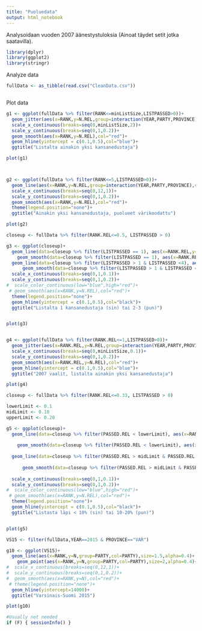 ---
title: "Puoluedata"
output: html_notebook
---

Analysoidaan vuoden 2007 äänestystuloksia (Ainoat täydet setit jotka saatavilla).

```{r}

library(dplyr)
library(ggplot2)
library(stringr)

```



Analyze data

```{r}

fullData <- as_tibble(read.csv("CleanData.csv"))



```



Plot data

```{r}

g1 <- ggplot(fullData %>% filter(RANK<=minListSize,LISTPASSED>0))+
  geom_jitter(aes(x=RANK,y=N.REL,group=interaction(YEAR,PARTY,PROVINCE)),col="black",size=1)+
  scale_x_continuous(breaks=seq(0,minListSize,2))+
  scale_y_continuous(breaks=seq(0,1,0.2))+
  geom_smooth(aes(x=RANK,y=N.REL),col="red")+
  geom_hline(yintercept = c(0.1,0.5),col="blue")+
  ggtitle("Listalta ainakin yksi kansanedustaja")

plot(g1)




```


```{r}
g2 <- ggplot(fullData %>% filter(RANK<=5,LISTPASSED>0))+
  geom_line(aes(x=RANK,y=N.REL,group=interaction(YEAR,PARTY,PROVINCE),col=PARTY),size=0.5,alpha=0.4)+
  scale_x_continuous(breaks=seq(0,12,1))+
  scale_y_continuous(breaks=seq(0,1,0.2))+
  geom_smooth(aes(x=RANK,y=N.REL),col="red")+
  theme(legend.position="none")+
  ggtitle("Ainakin yksi kansanedustaja, puolueet värikoodattu")

plot(g2)
```


```{r}


closeup <- fullData %>% filter(RANK.REL<=0.5, LISTPASSED > 0)

g3 <- ggplot(closeup)+
  geom_line(data=closeup %>% filter(LISTPASSED == 1), aes(x=RANK.REL,y=N.REL,group=interaction(YEAR,PARTY,PROVINCE)),col="blue",size=0.5,alpha=0.4)+
    geom_smooth(data=closeup %>% filter(LISTPASSED == 1), aes(x=RANK.REL,y=N.REL),col="blue",size=2)+
  geom_line(data=closeup %>% filter(LISTPASSED > 1 & LISTPASSED <4), aes(x=RANK.REL,y=N.REL,group=interaction(YEAR,PARTY,PROVINCE)),col="red",size=0.5,alpha=0.4)+
      geom_smooth(data=closeup %>% filter(LISTPASSED > 1 & LISTPASSED <4), aes(x=RANK.REL,y=N.REL),col="red",size=2)+
  scale_x_continuous(breaks=seq(0,1,0.1))+
  scale_y_continuous(breaks=seq(0,1,0.2))+
#  scale_color_continuous(low="blue",high="red")+
 # geom_smooth(aes(x=RANK,y=N.REL),col="red")+
  theme(legend.position="none")+
  geom_hline(yintercept = c(0.1,0.5),col="black")+
  ggtitle("Listalta 1 kansanedustaja (sin) tai 2-3 (pun)")


plot(g3)



```

```{r}
g4 <- ggplot(fullData %>% filter(RANK.REL<=1,LISTPASSED>0))+
  geom_jitter(aes(x=RANK.REL,y=N.REL,group=interaction(YEAR,PARTY,PROVINCE)),col="darkgray",size=1)+
  scale_x_continuous(breaks=seq(0,minListSize,0.1))+
  scale_y_continuous(breaks=seq(0,1,0.2))+
  geom_smooth(aes(x=RANK.REL,y=N.REL),col="red")+
  geom_hline(yintercept = c(0.1,0.5),col="blue")+
  ggtitle("2007 vaalit, listalta ainakin yksi kansanedustaja")

plot(g4)

```


```{r}
closeup <- fullData %>% filter(RANK.REL<=0.33, LISTPASSED > 0)

lowerLimit <- 0.1
midLimit <- 0.10
upperLimit <- 0.20

g5 <- ggplot(closeup)+
  geom_line(data=closeup %>% filter(PASSED.REL < lowerLimit), aes(x=RANK.REL,y=N.REL,group=interaction(YEAR,PARTY,PROVINCE)),col="blue",size=0.5,alpha=0.4)+
  
    geom_smooth(data=closeup %>% filter(PASSED.REL < lowerLimit), aes(x=RANK.REL,y=N.REL),col="blue",size=2)+
  
  geom_line(data=closeup %>% filter(PASSED.REL > midLimit & PASSED.REL <= upperLimit), aes(x=RANK.REL,y=N.REL,group=interaction(PARTY,PROVINCE)),col="red",size=0.5,alpha=0.4)+
  
      geom_smooth(data=closeup %>% filter(PASSED.REL > midLimit & PASSED.REL <= upperLimit),aes(x=RANK.REL,y=N.REL), col="red",size=2)+
  
  scale_x_continuous(breaks=seq(0,1,0.1))+
  scale_y_continuous(breaks=seq(0,1,0.2))+
#  scale_color_continuous(low="blue",high="red")+
 # geom_smooth(aes(x=RANK,y=N.REL),col="red")+
  theme(legend.position="none")+
  geom_hline(yintercept = c(0.1,0.5),col="black")+
  ggtitle("Listasta läpi < 10% (sin) tai 10-20% (pun)")


plot(g5)
```



```{r}
VS15 <- filter(fullData,YEAR==2015 & PROVINCE=="VAR")

g10 <- ggplot(VS15)+
  geom_line(aes(x=RANK,y=N,group=PARTY,col=PARTY),size=1.5,alpha=0.4)+
    geom_point(aes(x=RANK,y=N,group=PARTY,col=PARTY),size=2,alpha=0.4)+
#  scale_x_continuous(breaks=seq(0,12,1))+
#  scale_y_continuous(breaks=seq(0,1,0.2))+
#  geom_smooth(aes(x=RANK,y=N),col="red")+
 # theme(legend.position="none")+
  geom_hline(yintercept=14000)+
  ggtitle("Varsinais-Suomi 2015")

plot(g10)
```



```{r}
#Usually not needed
if (F) { sessionInfo() }
```

